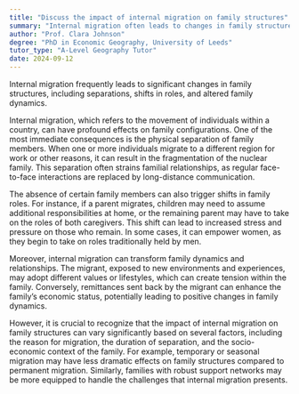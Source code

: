 ```yaml
---
title: "Discuss the impact of internal migration on family structures"
summary: "Internal migration often leads to changes in family structures, including separation, role shifts, and altered family dynamics."
author: "Prof. Clara Johnson"
degree: "PhD in Economic Geography, University of Leeds"
tutor_type: "A-Level Geography Tutor"
date: 2024-09-12
---
```


Internal migration frequently leads to significant changes in family structures, including separations, shifts in roles, and altered family dynamics.

Internal migration, which refers to the movement of individuals within a country, can have profound effects on family configurations. One of the most immediate consequences is the physical separation of family members. When one or more individuals migrate to a different region for work or other reasons, it can result in the fragmentation of the nuclear family. This separation often strains familial relationships, as regular face-to-face interactions are replaced by long-distance communication.

The absence of certain family members can also trigger shifts in family roles. For instance, if a parent migrates, children may need to assume additional responsibilities at home, or the remaining parent may have to take on the roles of both caregivers. This shift can lead to increased stress and pressure on those who remain. In some cases, it can empower women, as they begin to take on roles traditionally held by men.

Moreover, internal migration can transform family dynamics and relationships. The migrant, exposed to new environments and experiences, may adopt different values or lifestyles, which can create tension within the family. Conversely, remittances sent back by the migrant can enhance the family’s economic status, potentially leading to positive changes in family dynamics.

However, it is crucial to recognize that the impact of internal migration on family structures can vary significantly based on several factors, including the reason for migration, the duration of separation, and the socio-economic context of the family. For example, temporary or seasonal migration may have less dramatic effects on family structures compared to permanent migration. Similarly, families with robust support networks may be more equipped to handle the challenges that internal migration presents.
    